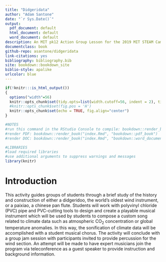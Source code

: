 ```yaml
--- 
title: "Didgeridata"
author: "Adam Santone"
date: "`r Sys.Date()`"
output:
  pdf_document: default
  html_document: default
  word_document: default
description: An MIT pk12 Action Group Lesson for the 2019 MIT STEAM Camp, Hong Kong
documentclass: book
github-repo: asantone/didgeridata
link-citations: yes
bibliography: bibliography.bib
site: bookdown::bookdown_site
biblio-style: apalike
urlcolor: blue
---
```

```r
if(!knitr:::is_html_output())
{
  options("width"=56)
  knitr::opts_chunk$set(tidy.opts=list(width.cutoff=56, indent = 2), tidy = TRUE)
  #knitr::opts_chunk$set(fig.pos = 'H')
  knitr::opts_chunk$set(echo = TRUE, fig.align="center")
}
```

```r
#NOTES
#run this command in the RStudio Console to compile: bookdown::render_book("index.Rmd")
#render PDF: bookdown::render_book("index.Rmd", "bookdown::pdf_book")
#render DOC: bookdown::render_book("index.Rmd", "bookdown::word_document2")

#LIBRARIES
#load required libraries
#use additional arguments to suppress warnings and messages
library(knitr)
```


# Introduction {-}

This activity guides groups of students through a brief study of the history and construction of either a didgeridoo, the world's oldest wind instrument, or a paixiao, a chinese pan flute. Students will work with polyvinyl chloride (PVC) pipe and PVC-cutting tools to design and create a playable musical instrument which will be used by students to compose a custom song related to climate data such as atmospheric CO$_{2}$ concentration or global temperature anomalies. In this way, the sonification of climate data will be accomplished with a student musical chorus. The activity will conclude with a group jam session with participants invited to provide percussion for the wind section. An attempt will be made to have expert musicians join the program via teleconference as a guest speaker to provide instruction and background information.


